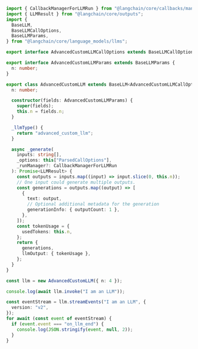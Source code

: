 ```typescript
import { CallbackManagerForLLMRun } from "@langchain/core/callbacks/manager";
import { LLMResult } from "@langchain/core/outputs";
import {
  BaseLLM,
  BaseLLMCallOptions,
  BaseLLMParams,
} from "@langchain/core/language_models/llms";

export interface AdvancedCustomLLMCallOptions extends BaseLLMCallOptions {}

export interface AdvancedCustomLLMParams extends BaseLLMParams {
  n: number;
}

export class AdvancedCustomLLM extends BaseLLM<AdvancedCustomLLMCallOptions> {
  n: number;

  constructor(fields: AdvancedCustomLLMParams) {
    super(fields);
    this.n = fields.n;
  }

  _llmType() {
    return "advanced_custom_llm";
  }

  async _generate(
    inputs: string[],
    _options: this["ParsedCallOptions"],
    _runManager?: CallbackManagerForLLMRun
  ): Promise<LLMResult> {
    const outputs = inputs.map((input) => input.slice(0, this.n));
    // One input could generate multiple outputs.
    const generations = outputs.map((output) => [
      {
        text: output,
        // Optional additional metadata for the generation
        generationInfo: { outputCount: 1 },
      },
    ]);
    const tokenUsage = {
      usedTokens: this.n,
    };
    return {
      generations,
      llmOutput: { tokenUsage },
    };
  }
}

const llm = new AdvancedCustomLLM({ n: 4 });

console.log(await llm.invoke("I am an LLM"));

const eventStream = llm.streamEvents("I am an LLM", {
  version: "v2",
});
for await (const event of eventStream) {
  if (event.event === "on_llm_end") {
    console.log(JSON.stringify(event, null, 2));
  }
}
```
